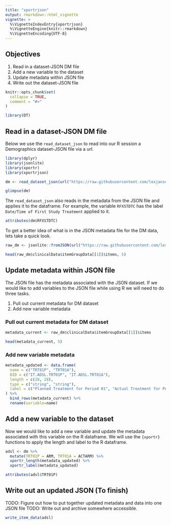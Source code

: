 ```yaml
---
title: "xportrjson"
output: rmarkdown::html_vignette
vignette: >
  %\VignetteIndexEntry{xportrjson}
  %\VignetteEngine{knitr::rmarkdown}
  %\VignetteEncoding{UTF-8}
---
```


## Objectives

1. Read in a dataset-JSON DM file
2. Add a new variable to the dataset
3. Update metadata within JSON file
4. Write out the dataset-JSON file


```r
knitr::opts_chunk$set(
  collapse = TRUE,
  comment = "#>"
)

library(DT)
```

## Read in a dataset-JSON DM file

Below we use the `read_dataset_json` to read into our R session a Demographics dataset-JSON file via a url. 


```r
library(dplyr)
library(jsonlite)
library(xportr)
library(xportrjson)

dm <- read_dataset_json(url("https://raw.githubusercontent.com/lexjansen/sas-papers/master/pharmasug-2022/json/sdtm/dm.json"))
```

```r
glimpse(dm)
```

The `read_dataset_json` also reads in the metadata from the JSON file and applies it to the dataframe.  For example, the variable `RFXSTDTC` has the label `Date/Time of First Study Treatment` applied to it.
 
```r
attributes(dm$RFXSTDTC)
```

To get a better idea of what is in the JSON metadata file for the DM data, lets take a quick look.

```r
raw_dm <- jsonlite::fromJSON(url("https://raw.githubusercontent.com/lexjansen/sas-papers/master/pharmasug-2022/json/sdtm/dm.json"), simplifyVector = TRUE)

head(raw_dm$clinicalData$itemGroupData[[1]]$items, 5)
```

## Update metadata within JSON file

The JSON file has the metadata associated with the JSON dataset.  If we would like to add variables to the JSON file while using R we will need to do three tasks.

1) Pull out current metadata for DM dataset
2) Add new variable metadata

### Pull out current metadata for DM dataset

```r
metadata_current <- raw_dm$clinicalData$itemGroupData[[1]]$items

head(metadata_current, 5)
```

### Add new variable metadata

```r
metadata_updated <- data.frame(
  name = c("TRT01P", "TRT01A"),
  OID = c("IT.ADSL.TRT01P", "IT.ADSL.TRT01A"),
  length = c(28, 28),
  type = c("string", "string"),
  label = c("Planned Treatment for Period 01", "Actual Treatment for Period 01")
) %>% 
  bind_rows(metadata_current) %>% 
  rename(variable=name)
```


## Add a new variable to the dataset

Now we would like to add a new variable and update the metadata associated with this variable on the R dataframe.  We will use the `{xportr}` functions to apply the length and label to the R dataframe.

```r
adsl <- dm %>%
  mutate(TRT01P = ARM, TRT01A = ACTARM) %>% 
  xportr_length(metadata_updated) %>% 
  xportr_label(metadata_updated)

attributes(adsl$TRT01P)
```

## Write out an updated JSON (To finish)

TODO: Figure out how to put together updated metadata and data into one JSON file
TODO: Write out and archive somewhere accessible.

```r
write_item_data(adsl)
```
